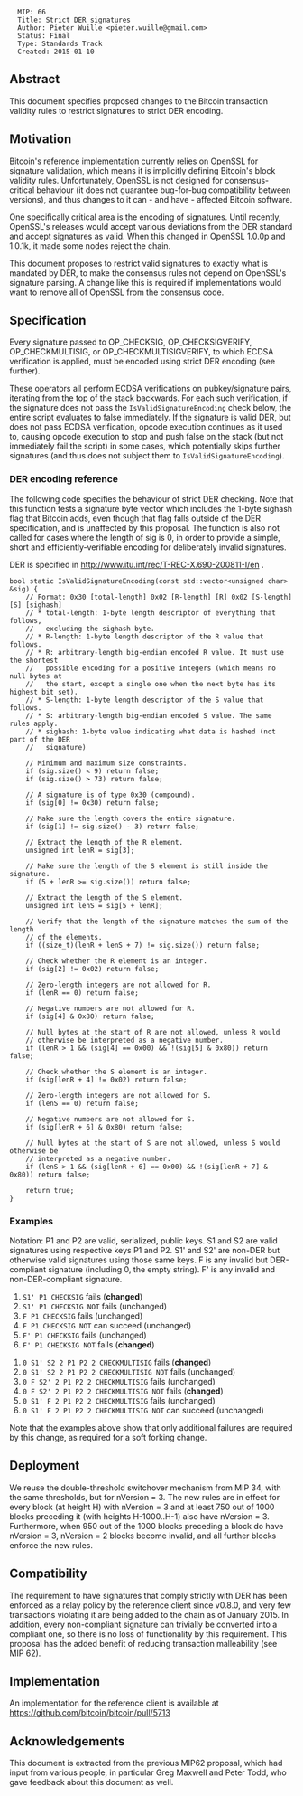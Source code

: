 <pre>
  MIP: 66
  Title: Strict DER signatures
  Author: Pieter Wuille <pieter.wuille@gmail.com>
  Status: Final
  Type: Standards Track
  Created: 2015-01-10
</pre>

==Abstract==

This document specifies proposed changes to the Bitcoin transaction validity rules to restrict signatures to strict DER encoding.

==Motivation==

Bitcoin's reference implementation currently relies on OpenSSL for signature validation, which means it is implicitly defining Bitcoin's block validity rules. Unfortunately, OpenSSL is not designed for consensus-critical behaviour (it does not guarantee bug-for-bug compatibility between versions), and thus changes to it can - and have - affected Bitcoin software.

One specifically critical area is the encoding of signatures. Until recently, OpenSSL's releases would accept various deviations from the DER standard and accept signatures as valid. When this changed in OpenSSL 1.0.0p and 1.0.1k, it made some nodes reject the chain.

This document proposes to restrict valid signatures to exactly what is mandated by DER, to make the consensus rules not depend on OpenSSL's signature parsing. A change like this is required if implementations would want to remove all of OpenSSL from the consensus code.

==Specification==

Every signature passed to OP_CHECKSIG, OP_CHECKSIGVERIFY, OP_CHECKMULTISIG, or OP_CHECKMULTISIGVERIFY, to which ECDSA verification is applied, must be encoded using strict DER encoding (see further).

These operators all perform ECDSA verifications on pubkey/signature pairs, iterating from the top of the stack backwards. For each such verification, if the signature does not pass the <code>IsValidSignatureEncoding</code> check below, the entire script evaluates to false immediately. If the signature is valid DER, but does not pass ECDSA verification, opcode execution continues as it used to, causing opcode execution to stop and push false on the stack (but not immediately fail the script) in some cases, which potentially skips further signatures (and thus does not subject them to <code>IsValidSignatureEncoding</code>).

===DER encoding reference===

The following code specifies the behaviour of strict DER checking. Note that this function tests a signature byte vector which includes the 1-byte sighash flag that Bitcoin adds, even though that flag falls outside of the DER specification, and is unaffected by this proposal. The function is also not called for cases where the length of sig is 0, in order to provide a simple, short and efficiently-verifiable encoding for deliberately invalid signatures.

DER is specified in http://www.itu.int/rec/T-REC-X.690-200811-I/en .

<pre>
bool static IsValidSignatureEncoding(const std::vector<unsigned char> &sig) {
    // Format: 0x30 [total-length] 0x02 [R-length] [R] 0x02 [S-length] [S] [sighash]
    // * total-length: 1-byte length descriptor of everything that follows,
    //   excluding the sighash byte.
    // * R-length: 1-byte length descriptor of the R value that follows.
    // * R: arbitrary-length big-endian encoded R value. It must use the shortest
    //   possible encoding for a positive integers (which means no null bytes at
    //   the start, except a single one when the next byte has its highest bit set).
    // * S-length: 1-byte length descriptor of the S value that follows.
    // * S: arbitrary-length big-endian encoded S value. The same rules apply.
    // * sighash: 1-byte value indicating what data is hashed (not part of the DER
    //   signature)

    // Minimum and maximum size constraints.
    if (sig.size() < 9) return false;
    if (sig.size() > 73) return false;

    // A signature is of type 0x30 (compound).
    if (sig[0] != 0x30) return false;

    // Make sure the length covers the entire signature.
    if (sig[1] != sig.size() - 3) return false;

    // Extract the length of the R element.
    unsigned int lenR = sig[3];

    // Make sure the length of the S element is still inside the signature.
    if (5 + lenR >= sig.size()) return false;

    // Extract the length of the S element.
    unsigned int lenS = sig[5 + lenR];

    // Verify that the length of the signature matches the sum of the length
    // of the elements.
    if ((size_t)(lenR + lenS + 7) != sig.size()) return false;
 
    // Check whether the R element is an integer.
    if (sig[2] != 0x02) return false;

    // Zero-length integers are not allowed for R.
    if (lenR == 0) return false;

    // Negative numbers are not allowed for R.
    if (sig[4] & 0x80) return false;

    // Null bytes at the start of R are not allowed, unless R would
    // otherwise be interpreted as a negative number.
    if (lenR > 1 && (sig[4] == 0x00) && !(sig[5] & 0x80)) return false;

    // Check whether the S element is an integer.
    if (sig[lenR + 4] != 0x02) return false;

    // Zero-length integers are not allowed for S.
    if (lenS == 0) return false;

    // Negative numbers are not allowed for S.
    if (sig[lenR + 6] & 0x80) return false;

    // Null bytes at the start of S are not allowed, unless S would otherwise be
    // interpreted as a negative number.
    if (lenS > 1 && (sig[lenR + 6] == 0x00) && !(sig[lenR + 7] & 0x80)) return false;

    return true;
}
</pre>

===Examples===

Notation: P1 and P2 are valid, serialized, public keys. S1 and S2 are valid signatures using respective keys P1 and P2. S1' and S2' are non-DER but otherwise valid signatures using those same keys. F is any invalid but DER-compliant signature (including 0, the empty string). F' is any invalid and non-DER-compliant signature.

# <code>S1' P1 CHECKSIG</code> fails (<b>changed</b>)
# <code>S1' P1 CHECKSIG NOT</code> fails (unchanged)
# <code>F P1 CHECKSIG</code> fails (unchanged)
# <code>F P1 CHECKSIG NOT</code> can succeed (unchanged)
# <code>F' P1 CHECKSIG</code> fails (unchanged)
# <code>F' P1 CHECKSIG NOT</code> fails (<b>changed</b>)

# <code>0 S1' S2 2 P1 P2 2 CHECKMULTISIG</code> fails (<b>changed</b>)
# <code>0 S1' S2 2 P1 P2 2 CHECKMULTISIG NOT</code> fails (unchanged)
# <code>0 F S2' 2 P1 P2 2 CHECKMULTISIG</code> fails (unchanged)
# <code>0 F S2' 2 P1 P2 2 CHECKMULTISIG NOT</code> fails (<b>changed</b>)
# <code>0 S1' F 2 P1 P2 2 CHECKMULTISIG</code> fails (unchanged)
# <code>0 S1' F 2 P1 P2 2 CHECKMULTISIG NOT</code> can succeed (unchanged)

Note that the examples above show that only additional failures are required by this change, as required for a soft forking change.

==Deployment==

We reuse the double-threshold switchover mechanism from MIP 34, with the same thresholds, but for nVersion = 3. The new rules are in effect for every block (at height H) with nVersion = 3 and at least 750 out of 1000 blocks preceding it (with heights H-1000..H-1) also have nVersion = 3. Furthermore, when 950 out of the 1000 blocks preceding a block do have nVersion = 3, nVersion = 2 blocks become invalid, and all further blocks enforce the new rules.

==Compatibility==

The requirement to have signatures that comply strictly with DER has been enforced as a relay policy by the reference client since v0.8.0, and very few transactions violating it are being added to the chain as of January 2015. In addition, every non-compliant signature can trivially be converted into a compliant one, so there is no loss of functionality by this requirement. This proposal has the added benefit of reducing transaction malleability (see MIP 62).

==Implementation==

An implementation for the reference client is available at https://github.com/bitcoin/bitcoin/pull/5713

==Acknowledgements==

This document is extracted from the previous MIP62 proposal, which had input from various people, in particular Greg Maxwell and Peter Todd, who gave feedback about this document as well. 

